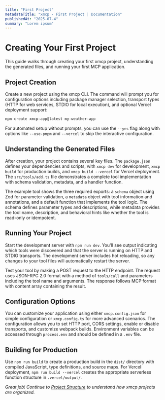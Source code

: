 ```yaml
---
title: "First Project"
metadataTitle: "xmcp - First Project | Documentation"
publishedAt: "2025-07-4"
summary: "Lorem ipsum"
---
```


# Creating Your First Project

This guide walks through creating your first xmcp project, understanding the generated files, and running your first MCP application.

## Project Creation

Create a new project using the xmcp CLI. The command will prompt you for configuration options including package manager selection, transport types (HTTP for web services, STDIO for local execution), and optional Vercel deployment support:

```bash
npm create xmcp-app@latest my-weather-app
```

For automated setup without prompts, you can use the `--yes` flag along with options like `--use-pnpm` and `--vercel` to skip the interactive configuration.

## Understanding the Generated Files

After creation, your project contains several key files. The `package.json` defines your dependencies and scripts, with `xmcp dev` for development, `xmcp build` for production builds, and `xmcp build --vercel` for Vercel deployment. The `src/tools/add.ts` file demonstrates a complete tool implementation with schema validation, metadata, and a handler function.

The example tool shows the three required exports: a `schema` object using Zod for parameter validation, a `metadata` object with tool information and annotations, and a default function that implements the tool logic. The schema defines parameter types and descriptions, while metadata provides the tool name, description, and behavioral hints like whether the tool is read-only or idempotent.

## Running Your Project

Start the development server with `npm run dev`. You'll see output indicating which tools were discovered and that the server is running on HTTP and STDIO transports. The development server includes hot reloading, so any changes to your tool files will automatically restart the server.

Test your tool by making a POST request to the HTTP endpoint. The request uses JSON-RPC 2.0 format with a method of `tools/call` and parameters including the tool name and arguments. The response follows MCP format with content array containing the result.

## Configuration Options

You can customize your application using either `xmcp.config.json` for simple configuration or `xmcp.config.ts` for more advanced scenarios. The configuration allows you to set HTTP port, CORS settings, enable or disable transports, and customize webpack builds. Environment variables can be accessed through `process.env` and should be defined in a `.env` file.

## Building for Production

Use `npm run build` to create a production build in the `dist/` directory with compiled JavaScript, type definitions, and source maps. For Vercel deployment, `npm run build --vercel` creates the appropriate serverless function structure in `.vercel/output/`.

_Great job! Continue to [Project Structure](./project-structure) to understand how xmcp projects are organized._
